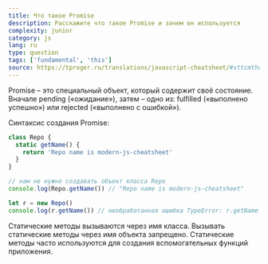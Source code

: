 ```yaml
---
title: Что такое Promise
description: Расскажите что такое Promise и зачем он используется
complexity: junior
category: js
lang: ru
type: question
tags: ['fundamental', 'this']
source: https://tproger.ru/translations/javascript-cheatsheet/#sttcmthds
---
```


Promise – это специальный объект, который содержит своё состояние. Вначале pending («ожидание»), затем – одно из: fulfilled («выполнено успешно») или rejected («выполнено с ошибкой»).

Синтаксис создания Promise:

```js example
class Repo {
  static getName() {
    return 'Repo name is modern-js-cheatsheet'
  }
}

// нам не нужно создавать объект класса Repo
console.log(Repo.getName()) // "Repo name is modern-js-cheatsheet"

let r = new Repo()
console.log(r.getName()) // необработанная ошибка TypeError: r.getName не является функцией
```

Cтатические методы вызываются через имя класса. Вызывать статические методы через имя объекта запрещено. Статические методы часто используются для создания вспомогательных функций приложения.

